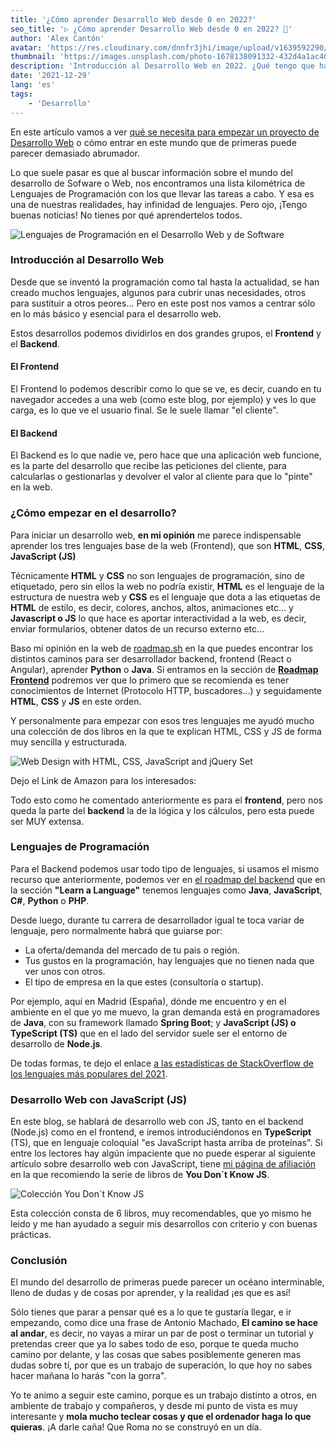 ```yaml
---
title: '¿Cómo aprender Desarrollo Web desde 0 en 2022?'
seo_title: '▷ ¿Cómo aprender Desarrollo Web desde 0 en 2022? 🎉'
author: 'Alex Cantón'
avatar: 'https://res.cloudinary.com/dnnfr3jhi/image/upload/v1639592290/Blog/alex_r0u07u.jpeg'
thumbnail: 'https://images.unsplash.com/photo-1678138091332-432d4a1ac407?q=80&w=3270&auto=format&fit=crop&ixlib=rb-4.1.0&ixid=M3wxMjA3fDB8MHxwaG90by1wYWdlfHx8fGVufDB8fHx8fA%3D%3D'
description: 'Introducción al Desarrollo Web en 2022. ¿Qué tengo que hacer para ser desarrollador web? Aprende lo básico para ser programador web 🎉'
date: '2021-12-29'
lang: 'es'
tags:
    - 'Desarrollo'
---
```


En este artículo vamos a ver <u>qué se necesita para empezar un proyecto de Desarrollo Web</u> o cómo entrar en este mundo que de primeras puede parecer demasiado abrumador.

Lo que suele pasar es que al buscar información sobre el mundo del desarrollo de Sofware o Web, nos encontramos una lista kilométrica de Lenguajes de Programación con los que llevar las tareas a cabo. Y esa es una de nuestras realidades, hay infinidad de lenguajes. Pero ojo, ¡Tengo buenas noticias! No tienes por qué aprendertelos todos.

![Lenguajes de Programación en el Desarrollo Web y de Software](https://res.cloudinary.com/dnnfr3jhi/image/upload/v1640371667/Blog/Posts/empezar-desarrollo-web/programminglanguagecloud_aat5ge.webp)

### Introducción al Desarrollo Web

Desde que se inventó la programación como tal hasta la actualidad, se han creado muchos lenguajes, algunos para cubrir unas necesidades, otros para sustituir a otros peores... Pero en este post nos vamos a centrar sólo en lo más básico y esencial para el desarrollo web.

Estos desarrollos podemos dividirlos en dos grandes grupos, el **Frontend** y el **Backend**.

#### El Frontend

El Frontend lo podemos describir como lo que se ve, es decir, cuando en tu navegador accedes a una web (como este blog, por ejemplo) y ves lo que carga, es lo que ve el usuario final. Se le suele llamar "el cliente".

#### El Backend

El Backend es lo que nadie ve, pero hace que una aplicación web funcione, es la parte del desarrollo que recibe las peticiones del cliente, para calcularlas o gestionarlas y devolver el valor al cliente para que lo "pinte" en la web.

### ¿Cómo empezar en el desarrollo?

Para iniciar un desarrollo web, **en mi opinión** me parece indispensable aprender los tres lenguajes base de la web (Frontend), que son **HTML**, **CSS**, **JavaScript (JS)**

Técnicamente **HTML** y **CSS** no son lenguajes de programación, sino de etiquetado, pero sin ellos la web no podría existir, **HTML** es el lenguaje de la estructura de nuestra web y **CSS** es el lenguaje que dota a las etiquetas de **HTML** de estilo, es decir, colores, anchos, altos, animaciones etc... y **Javascript o JS** lo que hace es aportar interactividad a la web, es decir, enviar formularios, obtener datos de un recurso externo etc...

Baso mi opinión en la web de [roadmap.sh](https://roadmap.sh/) en la que puedes encontrar los distintos caminos para ser desarrollador backend, frontend (React o Angular), aprender **Python** o **Java**. Si entramos en la sección de **[Roadmap Frontend](https://roadmap.sh/frontend)** podremos ver que lo primero que se recomienda es tener conocimientos de Internet (Protocolo HTTP, buscadores...) y seguidamente **HTML**, **CSS** y **JS** en este orden.

Y personalmente para empezar con esos tres lenguajes me ayudó mucho una colección de dos libros <AffiliateLink title="Web Design with HTML, CSS, JavaScript and jQuery Set" link="https://amzn.to/3sHmlHC" /> en la que te explican HTML, CSS y JS de forma muy sencilla y estructurada.

![Web Design with HTML, CSS, JavaScript and jQuery Set](https://res.cloudinary.com/dnnfr3jhi/image/upload/v1639691907/Blog/Posts/empezar-desarrollo-web/41X2i47NXUL._SX435_BO1_204_203_200__asmrdv.webp)

Dejo el Link de Amazon para los interesados: <AffiliateLink title="https://amzn.to/3sHmlHC" link="https://amzn.to/3sHmlHC" />

Todo esto como he comentado anteriormente es para el **frontend**, pero nos queda la parte del **backend** la de la lógica y los cálculos, pero esta puede ser MUY extensa.

### Lenguajes de Programación

Para el Backend podemos usar todo tipo de lenguajes, si usamos el mismo recurso que anteriormente, podemos ver en [el roadmap del backend](https://roadmap.sh/backend) que en la sección **"Learn a Language"** tenemos lenguajes como **Java**, **JavaScript**, **C#**, **Python** o **PHP**.

Desde luego, durante tu carrera de desarrollador igual te toca variar de lenguaje, pero normalmente habrá que guiarse por:

- La oferta/demanda del mercado de tu pais o región.
- Tus gustos en la programación, hay lenguajes que no tienen nada que ver unos con otros.
- El tipo de empresa en la que estes (consultoría o startup).

Por ejemplo, aquí en Madrid (España), dónde me encuentro y en el ambiente en el que yo me muevo, la gran demanda está en programadores de **Java**, con su framework llamado **Spring Boot**; y **JavaScript (JS) o TypeScript (TS)** que en el lado del servidor suele ser el entorno de desarrollo de **Node.js**.

De todas formas, te dejo el enlace [a las estadísticas de StackOverflow de los lenguajes más populares del 2021](https://insights.stackoverflow.com/survey/2021#technology-most-popular-technologies).

### Desarrollo Web con JavaScript (JS)

En este blog, se hablará de desarrollo web con JS, tanto en el backend (Node.js) como en el frontend, e iremos introduciéndonos en **TypeScript** (TS), que en lenguaje coloquial "es JavaScript hasta arriba de proteínas". Si entre los lectores hay algún impaciente que no puede esperar al siguiente artículo sobre desarrollo web con JavaScript, tiene [mi página de afiliación](https://www.alexcantongarcia.es/afiliados) en la que recomiendo la serie de libros de **You Don´t Know JS**.

![Colección You Don´t Know JS](https://res.cloudinary.com/dnnfr3jhi/image/upload/v1640555098/Blog/Posts/empezar-desarrollo-web/you-don-t-know-js-6-volumes-set-original-imaextdbysx8sj9m_rq0t5u.webp)

Esta colección consta de 6 libros, muy recomendables, que yo mismo he leido y me han ayudado a seguir mis desarrollos con criterio y con buenas prácticas.

### Conclusión

El mundo del desarrollo de primeras puede parecer un océano interminable, lleno de dudas y de cosas por aprender, y la realidad ¡es que es así! 

Sólo tienes que parar a pensar qué es a lo que te gustaría llegar, e ir empezando, como dice una frase de Antonio Machado, **El camino se hace al andar**, es decir, no vayas a mirar un par de post o terminar un tutorial y pretendas creer que ya lo sabes todo de eso, porque te queda mucho camino por delante, y las cosas que sabes posiblemente generen mas dudas sobre tí, por que es un trabajo de superación, lo que hoy no sabes hacer mañana lo harás "con la gorra".

Yo te animo a seguir este camino, porque es un trabajo distinto a otros, en ambiente de trabajo y compañeros, y desde mi punto de vista es muy interesante y **mola mucho teclear cosas y que el ordenador haga lo que quieras**. ¡A darle caña! Que Roma no se construyó en un día.